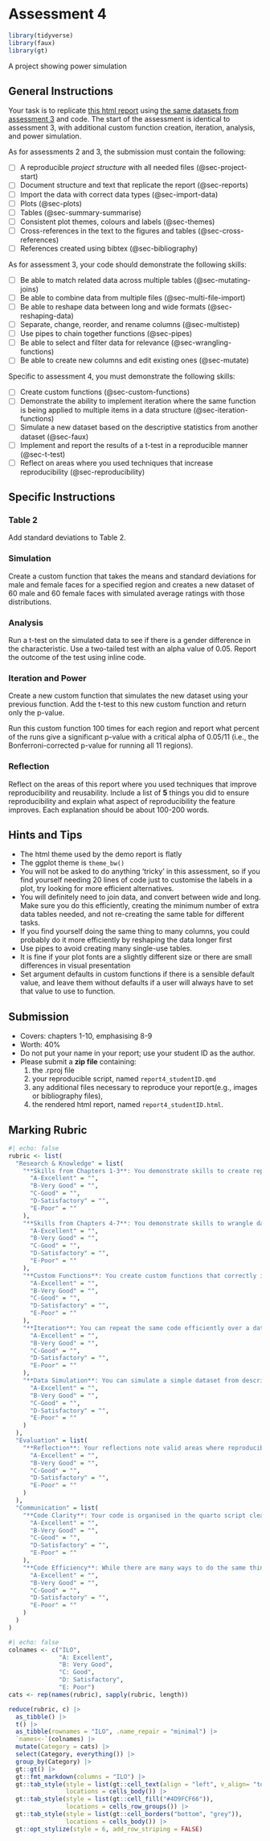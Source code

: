 # Assessment 4

```r
library(tidyverse)
library(faux)
library(gt)
```

A project showing power simulation

## General Instructions

Your task is to replicate [this html report](demos/report4_demo.html) using [the same datasets from assessment 3](demos/report3_data.zip) and code. The start of the assessment is identical to assessment 3, with additional custom function creation, iteration, analysis, and power simulation. 

As for assessments 2 and 3, the submission must contain the following:

* [ ] A reproducible *project structure* with all needed files (@sec-project-start)
* [ ] Document structure and text that replicate the report (@sec-reports)
* [ ] Import the data with correct data types (@sec-import-data)
* [ ] Plots (@sec-plots)
* [ ] Tables (@sec-summary-summarise) 
* [ ] Consistent plot themes, colours and labels (@sec-themes)
* [ ] Cross-references in the text to the figures and tables (@sec-cross-references)
* [ ] References created using bibtex (@sec-bibliography)

As for assessment 3, your code should demonstrate the following skills:

* [ ] Be able to match related data across multiple tables (@sec-mutating-joins)
* [ ] Be able to combine data from multiple files (@sec-multi-file-import)
* [ ] Be able to reshape data between long and wide formats (@sec-reshaping-data)
* [ ] Separate, change, reorder, and rename columns (@sec-multistep)
* [ ] Use pipes to chain together functions (@sec-pipes)
* [ ] Be able to select and filter data for relevance (@sec-wrangling-functions)
* [ ] Be able to create new columns and edit existing ones (@sec-mutate)

Specific to assessment 4, you must demonstrate the following skills:

* [ ] Create custom functions (@sec-custom-functions)
* [ ] Demonstrate the ability to implement iteration where the same function is being applied to multiple items in a data structure (@sec-iteration-functions)
* [ ] Simulate a new dataset based on the descriptive statistics from another dataset (@sec-faux)
* [ ] Implement and report the results of a t-test in a reproducible manner (@sec-t-test)
* [ ] Reflect on areas where you used techniques that increase reproducibility (@sec-reproducibility)

## Specific Instructions

### Table 2

Add standard deviations to Table 2.

### Simulation

Create a custom function that takes the means and standard deviations for male and female faces for a specified region and creates a new dataset of 60 male and 60 female faces with simulated average ratings with those distributions.


### Analysis

Run a t-test on the simulated data to see if there is a gender difference in the characteristic. Use a two-tailed test with an alpha value of 0.05. Report the outcome of the test using inline code.


### Iteration and Power

Create a new custom function that simulates the new dataset using your previous function. Add the t-test to this new custom function and return only the p-value.

Run this custom function 100 times for each region and report what percent of the runs give a significant p-value with a critical alpha of 0.05/11 (i.e., the Bonferroni-corrected p-value for running all 11 regions). 

### Reflection 

Reflect on the areas of this report where you used techniques that improve reproducibility and reusability. Include a list of **5** things you did to ensure reproducibility and explain what aspect of reproducibility the feature improves. Each explanation should be about 100-200 words. 

## Hints and Tips

* The html theme used by the demo report is flatly
* The ggplot theme is `theme_bw()`
* You will not be asked to do anything 'tricky' in this assessment, so if you find yourself needing 20 lines of code just to customise the labels in a plot, try looking for more efficient alternatives.
* You will definitely need to join data, and convert between wide and long. Make sure you do this efficiently, creating the minimum number of extra data tables needed, and not re-creating the same table for different tasks.
* If you find yourself doing the same thing to many columns, you could probably do it more efficiently by reshaping the data longer first
* Use pipes to avoid creating many single-use tables.
* It is fine if your plot fonts are a slightly different size or there are small differences in visual presentation
* Set argument defaults in custom functions if there is a sensible default value, and leave them without defaults if a user will always have to set that value to use to function.


## Submission

* Covers: chapters 1-10, emphasising 8-9
* Worth: 40%
* Do not put your name in your report; use your student ID as the author.
* Please submit a **zip file** containing: 
  1. the .rproj file
  2. your reproducible script, named `report4_studentID.qmd`
  3. any additional files necessary to reproduce your report(e.g., images or bibliography files),
  4. the rendered html report, named `report4_studentID.html`.

## Marking Rubric


```r
#| echo: false
rubric <- list(
  "Research & Knowledge" = list(
    "**Skills from Chapters 1-3**: You demonstrate skills to create reproducible reports and visualise data" = list(
      "A-Excellent" = "",
      "B-Very Good" = "",
      "C-Good" = "",
      "D-Satisfactory" = "",
      "E-Poor" = ""
    ),
    "**Skills from Chapters 4-7**: You demonstrate skills to wrangle data" = list(
      "A-Excellent" = "",
      "B-Very Good" = "",
      "C-Good" = "",
      "D-Satisfactory" = "",
      "E-Poor" = ""
    ),
    "**Custom Functions**: You create custom functions that correctly implement similar code with small differences." = list(
      "A-Excellent" = "",
      "B-Very Good" = "",
      "C-Good" = "",
      "D-Satisfactory" = "",
      "E-Poor" = ""
    ),
    "**Iteration**: You can repeat the same code efficiently over a data structure" = list(
      "A-Excellent" = "",
      "B-Very Good" = "",
      "C-Good" = "",
      "D-Satisfactory" = "",
      "E-Poor" = ""
    ),
    "**Data Simulation**: You can simulate a simple dataset from descriptive statistics" = list(
      "A-Excellent" = "",
      "B-Very Good" = "",
      "C-Good" = "",
      "D-Satisfactory" = "",
      "E-Poor" = ""
    )
  ),
  "Evaluation" = list(
    "**Reflection**: Your reflections note valid areas where reproducibility is important, and correctly identify and explain techniques you used to ensure reproduciblity" = list(
      "A-Excellent" = "",
      "B-Very Good" = "",
      "C-Good" = "",
      "D-Satisfactory" = "",
      "E-Poor" = ""
    )
  ),
  "Communication" = list(
    "**Code Clarity**: Your code is organised in the quarto script cleanly and clearly, using separate code chunks to intersperse text and relevant code. Your code chunks contain comments that clarify the purpose of the code, but not overly-explaining each step. The names you use for objects are clear, consistent, and concise." = list(
      "A-Excellent" = "",
      "B-Very Good" = "",
      "C-Good" = "",
      "D-Satisfactory" = "",
      "E-Poor" = ""
    ),
    "**Code Efficiency**: While there are many ways to do the same things in R, some ways are more efficient than others. These avoid unnecessary code (e.g., do not load packages you do not use) and redundancy (e.g., do not load or process the data the same way in several places)." = list(
      "A-Excellent" = "",
      "B-Very Good" = "",
      "C-Good" = "",
      "D-Satisfactory" = "",
      "E-Poor" = ""
    )
  )
)
```

```r
#| echo: false
colnames <- c("ILO", 
              "A: Excellent", 
              "B: Very Good", 
              "C: Good", 
              "D: Satisfactory", 
              "E: Poor")
cats <- rep(names(rubric), sapply(rubric, length))

reduce(rubric, c) |>
  as_tibble() |>
  t() |>
  as_tibble(rownames = "ILO", .name_repair = "minimal") |>
  `names<-`(colnames) |>
  mutate(Category = cats) |>
  select(Category, everything()) |>
  group_by(Category) |>
  gt::gt() |>
  gt::fmt_markdown(columns = "ILO") |>
  gt::tab_style(style = list(gt::cell_text(align = "left", v_align= "top")),
                locations = cells_body()) |>
  gt::tab_style(style = list(gt::cell_fill("#4D9FCF66")),
                locations = cells_row_groups()) |>
  gt::tab_style(style = list(gt::cell_borders("bottom", "grey")),
                locations = cells_body()) |>
  gt::opt_stylize(style = 6, add_row_striping = FALSE)

```


